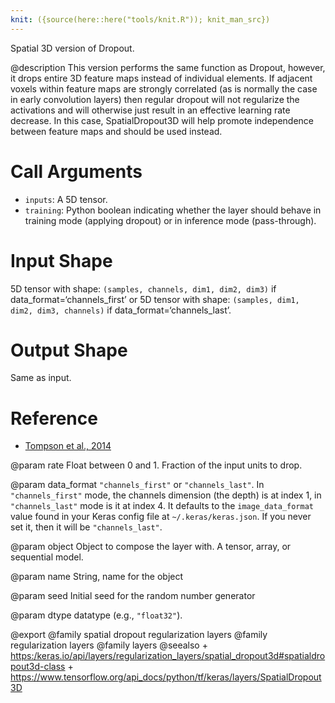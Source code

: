 ```yaml
---
knit: ({source(here::here("tools/knit.R")); knit_man_src})
---
```

Spatial 3D version of Dropout.

@description
This version performs the same function as Dropout, however, it drops
entire 3D feature maps instead of individual elements. If adjacent voxels
within feature maps are strongly correlated (as is normally the case in
early convolution layers) then regular dropout will not regularize the
activations and will otherwise just result in an effective learning rate
decrease. In this case, SpatialDropout3D will help promote independence
between feature maps and should be used instead.

# Call Arguments
- `inputs`: A 5D tensor.
- `training`: Python boolean indicating whether the layer
        should behave in training mode (applying dropout)
        or in inference mode (pass-through).

# Input Shape
5D tensor with shape: `(samples, channels, dim1, dim2, dim3)` if
    data_format='channels_first'
or 5D tensor with shape: `(samples, dim1, dim2, dim3, channels)` if
    data_format='channels_last'.

# Output Shape
Same as input.

# Reference
- [Tompson et al., 2014](https://arxiv.org/abs/1411.4280)

@param rate
Float between 0 and 1. Fraction of the input units to drop.

@param data_format
`"channels_first"` or `"channels_last"`.
In `"channels_first"` mode, the channels dimension (the depth)
is at index 1, in `"channels_last"` mode is it at index 4.
It defaults to the `image_data_format` value found in your
Keras config file at `~/.keras/keras.json`.
If you never set it, then it will be `"channels_last"`.

@param object
Object to compose the layer with. A tensor, array, or sequential model.

@param name
String, name for the object

@param seed
Initial seed for the random number generator

@param dtype
datatype (e.g., `"float32"`).

@export
@family spatial dropout regularization layers
@family regularization layers
@family layers
@seealso
+ <https:/keras.io/api/layers/regularization_layers/spatial_dropout3d#spatialdropout3d-class>
+ <https://www.tensorflow.org/api_docs/python/tf/keras/layers/SpatialDropout3D>
